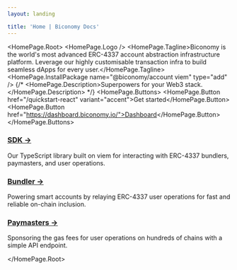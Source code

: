 ```yaml
---
layout: landing

title: 'Home | Biconomy Docs'
---
```



<HomePage.Root>
  <HomePage.Logo />
  <HomePage.Tagline>Biconomy is the world's most advanced ERC-4337 account abstraction infrastructure platform. Leverage our highly customisable transaction infra to build seamless dApps for every user.</HomePage.Tagline>
  <HomePage.InstallPackage name="@biconomy/account viem" type="add" />
  {/* <HomePage.Description>Superpowers for your Web3 stack.</HomePage.Description> */}
  <HomePage.Buttons>
    <HomePage.Button href="/quickstart-react" variant="accent">Get started</HomePage.Button>
    <HomePage.Button href="https://dashboard.biconomy.io/">Dashboard</HomePage.Button>
  </HomePage.Buttons>

<div className="mx-0 mt-4 md:mx-4 xl:-mx-12 2xl:-mx-24">
<div className="mx-0 mt-4 md:mx-4 xl:-mx-12 2xl:-mx-24">
    <div className="grid grid-cols-1 md:grid-cols-3 gap-8">
        <div className="p-6 border border-gray-200 rounded-lg hover:shadow-lg transition-shadow duration-300">
            <h3 className="text-[#ff4e17] font-bold text-xl mb-2">
                <a href="/quickstart-react" className="no-underline hover:text-[#ff2600]">
                    SDK →
                </a>
            </h3>
            Our TypeScript library built on viem for interacting with ERC-4337 bundlers, paymasters, and user operations.
        </div>
        <div className="p-6 border border-gray-200 rounded-lg hover:shadow-lg transition-shadow duration-300">
            <h3 className="text-orange-600 font-bold text-xl mb-2">
                <a href="/bundler" className="no-underline hover:text-orange-800">
                    Bundler →
                </a>
            </h3>
            Powering smart accounts by relaying ERC-4337 user operations for fast and reliable on-chain inclusion.
        </div>
        <div className="p-6 border border-gray-200 rounded-lg hover:shadow-lg transition-shadow duration-300">
            <h3 className="text-orange-600 font-bold text-xl mb-2">
                <a href="/paymaster" className="no-underline hover:text-orange-800">
                    Paymasters →
                </a>
            </h3>
            Sponsoring the gas fees for user operations on hundreds of chains with a simple API endpoint.
        </div>
    </div>
</div>

</div>


</HomePage.Root>
